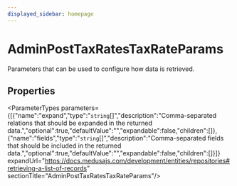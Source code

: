 ```yaml
---
displayed_sidebar: homepage
---
```



# AdminPostTaxRatesTaxRateParams

Parameters that can be used to configure how data is retrieved.

## Properties

<ParameterTypes parameters={[{"name":"expand","type":"`string`[]","description":"Comma-separated relations that should be expanded in the returned data.","optional":true,"defaultValue":"","expandable":false,"children":[]},{"name":"fields","type":"`string`[]","description":"Comma-separated fields that should be included in the returned data.","optional":true,"defaultValue":"","expandable":false,"children":[]}]} expandUrl="https://docs.medusajs.com/development/entities/repositories#retrieving-a-list-of-records" sectionTitle="AdminPostTaxRatesTaxRateParams"/>
